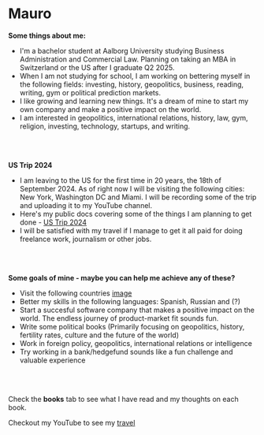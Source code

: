 # Mauro 

**Some things about me:**

- I'm a bachelor student at Aalborg University studying Business Administration and Commercial Law. Planning on taking an MBA in Switzerland or the US after I graduate Q2 2025.
- When I am not studying for school, I am working on bettering myself in the following fields: investing, history, geopolitics, business, reading, writing, gym or political prediction markets. 
- I like growing and learning new things. It's a dream of mine to start my own company and make a positive impact on the world.
- I am interested in geopolitics, international relations, history, law, gym, religion, investing, technology, startups, and writing.


<br> </br>

**US Trip 2024**
- I am leaving to the US for the first time in 20 years, the 18th of September 2024. As of right now I will be visiting the following cities: New York, Washington DC and Miami. I will be recording some of the trip and uploading it to my YouTube channel. 
- Here's my public docs covering some of the things I am planning to get done - [US Trip 2024](https://docs.google.com/document/d/1nGUTpNB7wDKL6pPpuM4unSGuiVyCalf6h7zezLQ8Ypw/edit)
- I will be satisfied with my travel if I manage to get it all paid for doing freelance work, journalism or other jobs.

<br> </br>

**Some goals of mine - maybe you can help me achieve any of these?**
- Visit the following countries [image](https://i.imgur.com/H6dQ6Do.png)
- Better my skills in the following languages: Spanish, Russian and (?)
- Start a succesful software company that makes a positive impact on the world. The endless journey of product-market fit sounds fun.
- Write some political books (Primarily focusing on geopolitics, history, fertility rates, culture and the future of the world)
- Work in foreign policy, geopolitics, international relations or intelligence
- Try working in a bank/hedgefund sounds like a fun challenge and valuable experience

 <br> </br>

Check the **books** tab to see what I have read and my thoughts on each book.



Checkout my YouTube to see my [travel](https://www.youtube.com/channel/UCG6Ty3jK1fIGAL_3_9KNraQ)


